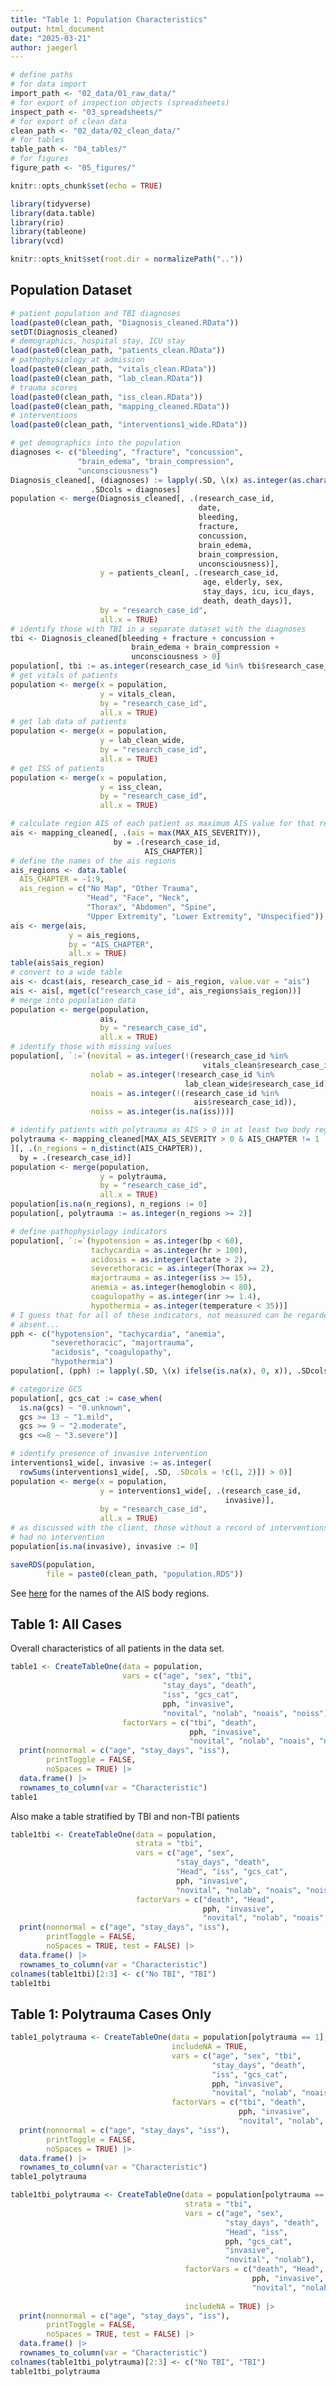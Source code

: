 ```yaml
---
title: "Table 1: Population Characteristics"
output: html_document
date: "2025-03-21"
author: jaegerl
---
```


```r
# define paths
# for data import
import_path <- "02_data/01_raw_data/"
# for export of inspection objects (spreadsheets)
inspect_path <- "03_spreadsheets/"
# for export of clean data
clean_path <- "02_data/02_clean_data/"
# for tables
table_path <- "04_tables/"
# for figures
figure_path <- "05_figures/"

knitr::opts_chunk$set(echo = TRUE)

library(tidyverse)
library(data.table)
library(rio)
library(tableone)
library(vcd)

knitr::opts_knit$set(root.dir = normalizePath(".."))
```


## Population Dataset ####

```r
# patient population and TBI diagnoses
load(paste0(clean_path, "Diagnosis_cleaned.RData"))
setDT(Diagnosis_cleaned)
# demographics, hospital stay, ICU stay
load(paste0(clean_path, "patients_clean.RData"))
# pathophysiology at admission
load(paste0(clean_path, "vitals_clean.RData"))
load(paste0(clean_path, "lab_clean.RData"))
# trauma scores
load(paste0(clean_path, "iss_clean.RData"))
load(paste0(clean_path, "mapping_cleaned.RData"))
# interventions
load(paste0(clean_path, "interventions1_wide.RData"))

# get demographics into the population
diagnoses <- c("bleeding", "fracture", "concussion",
               "brain_edema", "brain_compression",
               "unconsciousness")
Diagnosis_cleaned[, (diagnoses) := lapply(.SD, \(x) as.integer(as.character(x))),
                  .SDcols = diagnoses]
population <- merge(Diagnosis_cleaned[, .(research_case_id,
                                          date,
                                          bleeding,
                                          fracture,
                                          concussion,
                                          brain_edema,
                                          brain_compression,
                                          unconsciousness)],
                    y = patients_clean[, .(research_case_id,
                                           age, elderly, sex,
                                           stay_days, icu, icu_days,
                                           death, death_days)],
                    by = "research_case_id",
                    all.x = TRUE)
# identify those with TBI in a separate dataset with the diagnoses
tbi <- Diagnosis_cleaned[bleeding + fracture + concussion + 
                           brain_edema + brain_compression +
                           unconsciousness > 0]
population[, tbi := as.integer(research_case_id %in% tbi$research_case_id)]
# get vitals of patients
population <- merge(x = population,
                    y = vitals_clean,
                    by = "research_case_id",
                    all.x = TRUE)
# get lab data of patients
population <- merge(x = population,
                    y = lab_clean_wide,
                    by = "research_case_id",
                    all.x = TRUE)
# get ISS of patients
population <- merge(x = population,
                    y = iss_clean,
                    by = "research_case_id",
                    all.x = TRUE)

# calculate region AIS of each patient as maximum AIS value for that region
ais <- mapping_cleaned[, .(ais = max(MAX_AIS_SEVERITY)),
                       by = .(research_case_id,
                              AIS_CHAPTER)]
# define the names of the ais regions
ais_regions <- data.table(
  AIS_CHAPTER = -1:9,
  ais_region = c("No Map", "Other Trauma",
                 "Head", "Face", "Neck",
                 "Thorax", "Abdomen", "Spine",
                 "Upper Extremity", "Lower Extremity", "Unspecified"))
ais <- merge(ais,
             y = ais_regions,
             by = "AIS_CHAPTER",
             all.x = TRUE)
table(ais$ais_region)
# convert to a wide table
ais <- dcast(ais, research_case_id ~ ais_region, value.var = "ais")
ais <- ais[, mget(c("research_case_id", ais_regions$ais_region))]
# merge into population data
population <- merge(population,
                    ais,
                    by = "research_case_id",
                    all.x = TRUE)
# identify those with missing values
population[, `:=`(novital = as.integer(!(research_case_id %in% 
                                           vitals_clean$research_case_id)),
                  nolab = as.integer(!research_case_id %in%
                                       lab_clean_wide$research_case_id),
                  noais = as.integer(!(research_case_id %in%
                                         ais$research_case_id)),
                  noiss = as.integer(is.na(iss)))]

# identify patients with polytrauma as AIS > 0 in at least two body regions
polytrauma <- mapping_cleaned[MAX_AIS_SEVERITY > 0 & AIS_CHAPTER != 1
][, .(n_regions = n_distinct(AIS_CHAPTER)),
  by = .(research_case_id)]
population <- merge(population,
                    y = polytrauma,
                    by = "research_case_id",
                    all.x = TRUE)
population[is.na(n_regions), n_regions := 0]
population[, polytrauma := as.integer(n_regions >= 2)]

# define pathophysiology indicators
population[, `:=`(hypotension = as.integer(bp < 60),
                  tachycardia = as.integer(hr > 100),
                  acidosis = as.integer(lactate > 2),
                  severethoracic = as.integer(Thorax >= 2),
                  majortrauma = as.integer(iss >= 15),
                  anemia = as.integer(hemoglobin < 80),
                  coagulopathy = as.integer(inr >= 1.4),
                  hypothermia = as.integer(temperature < 35))]
# I guess that for all of these indicators, not measured can be regarded as 
# absent...
pph <- c("hypotension", "tachycardia", "anemia",
         "severethoracic", "majortrauma",
         "acidosis", "coagulopathy", 
         "hypothermia")
population[, (pph) := lapply(.SD, \(x) ifelse(is.na(x), 0, x)), .SDcols = pph]

# categorize GCS
population[, gcs_cat := case_when(
  is.na(gcs) ~ "0.unknown",
  gcs >= 13 ~ "1.mild",
  gcs >= 9 ~ "2.moderate",
  gcs <=8 ~ "3.severe")]

# identify presence of invasive intervention
interventions1_wide[, invasive := as.integer(
  rowSums(interventions1_wide[, .SD, .SDcols = !c(1, 2)]) > 0)]
population <- merge(x = population,
                    y = interventions1_wide[, .(research_case_id,
                                                invasive)],
                    by = "research_case_id",
                    all.x = TRUE)
# as discussed with the client, those without a record of interventions simply
# had no intervention
population[is.na(invasive), invasive := 0]

saveRDS(population, 
        file = paste0(clean_path, "population.RDS"))
```

See [here](https://www.aaam.org/wp-content/uploads/2017/06/ICD-ISS-Map_Instructions_May_2017.pdf) for the names of the AIS body regions.


## Table 1: All Cases

Overall characteristics of all patients in the data set.

```r
table1 <- CreateTableOne(data = population,
                         vars = c("age", "sex", "tbi",
                                  "stay_days", "death",
                                  "iss", "gcs_cat",
                                  pph, "invasive",
                                  "novital", "nolab", "noais", "noiss"),
                         factorVars = c("tbi", "death",
                                        pph, "invasive",
                                        "novital", "nolab", "noais", "noiss")) |> 
  print(nonnormal = c("age", "stay_days", "iss"),
        printToggle = FALSE,
        noSpaces = TRUE) |> 
  data.frame() |> 
  rownames_to_column(var = "Characteristic")
table1
```


Also make a table stratified by TBI and non-TBI patients

```r
table1tbi <- CreateTableOne(data = population,
                            strata = "tbi",
                            vars = c("age", "sex",
                                     "stay_days", "death",
                                     "Head", "iss", "gcs_cat",
                                     pph, "invasive",
                                     "novital", "nolab", "noais", "noiss"),
                            factorVars = c("death", "Head",
                                           pph, "invasive",
                                           "novital", "nolab", "noais", "noiss")) |> 
  print(nonnormal = c("age", "stay_days", "iss"),
        printToggle = FALSE,
        noSpaces = TRUE, test = FALSE) |> 
  data.frame() |> 
  rownames_to_column(var = "Characteristic")
colnames(table1tbi)[2:3] <- c("No TBI", "TBI")
table1tbi
```


## Table 1: Polytrauma Cases Only

```r
table1_polytrauma <- CreateTableOne(data = population[polytrauma == 1],
                                    includeNA = TRUE,
                                    vars = c("age", "sex", "tbi",
                                             "stay_days", "death",
                                             "iss", "gcs_cat",
                                             pph, "invasive",
                                             "novital", "nolab", "noais", "noiss"),
                                    factorVars = c("tbi", "death",
                                                   pph, "invasive",
                                                   "novital", "nolab", "noais", "noiss")) |> 
  print(nonnormal = c("age", "stay_days", "iss"),
        printToggle = FALSE,
        noSpaces = TRUE) |> 
  data.frame() |> 
  rownames_to_column(var = "Characteristic")
table1_polytrauma
```
```r
table1tbi_polytrauma <- CreateTableOne(data = population[polytrauma == 1],
                                       strata = "tbi",
                                       vars = c("age", "sex",
                                                "stay_days", "death",
                                                "Head", "iss",
                                                pph, "gcs_cat",
                                                "invasive",
                                                "novital", "nolab"),
                                       factorVars = c("death", "Head",
                                                      pph, "invasive",
                                                      "novital", "nolab"),
                                       
                                       includeNA = TRUE) |> 
  print(nonnormal = c("age", "stay_days", "iss"),
        printToggle = FALSE,
        noSpaces = TRUE, test = FALSE) |> 
  data.frame() |> 
  rownames_to_column(var = "Characteristic")
colnames(table1tbi_polytrauma)[2:3] <- c("No TBI", "TBI")
table1tbi_polytrauma
```